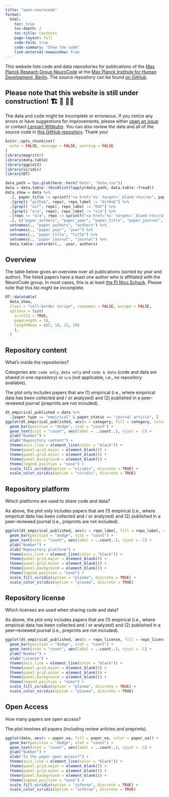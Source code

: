 ```yaml
---
title: "open-neurocode"
format: 
  html:
    toc: true
    toc-depth: 2
    toc-title: Contents
    page-layout: full
    code-fold: true
    code-summary: "Show the code"
    link-external-newwindow: true
---
```


This website lists code and data repositories for publications of the [Max Planck Reseach Group NeuroCode](https://www.mpib-berlin.mpg.de/research/research-groups/mprg-neurocode) at the [Max Planck Institute for Human Development, Berlin](https://www.mpib-berlin.mpg.de/en).
The source repository can be found [on GitHub](https://github.com/lnnrtwttkhn/open-neurocode).

::: {.callout-warning}
## Please note that this website is still under construction! 🏗 🚧 👷‍♂️
The data and code might be incomplete or erroneous.
If you notice any errors or have suggestions for improvements, please either [open an issue](https://github.com/lnnrtwttkhn/open-neurocode/issues/new) or contact [Lennart Wittkuhn](mailto:wittkuhn@mpib-berlin.mpg.de).
You can also review the data and all of the source code in [this GitHub repository](https://github.com/lnnrtwttkhn/open-neurocode).
Thank you!
:::

```r
knitr::opts_chunk$set(
  echo = FALSE, message = FALSE, warning = FALSE
)
library(magrittr)
library(data.table)
library(ggplot2)
library(viridis)
library(DT)
```

```r
data_path = Sys.glob(here::here("data", "data.csv"))
data = data.table::rbindlist(lapply(data_path, data.table::fread))
data_show = data %>%
  .[, paper_title := sprintf("<a href='%s' target='_blank'>%s</a>", paper_doi, paper_title)] %>%
  .[grepl( "github", repo), repo_label := "GitHub"] %>%
  .[grepl( "osf", repo), repo_label := "OSF"] %>%
  .[grepl( "n/a", repo), repo_label := "n/a"] %>%
  .[repo != "n/a", repo := sprintf("<a href='%s' target='_blank'>%s</a>", repo, repo_label)] %>%
  .[, c("paper_authors", "paper_year", "paper_title", "paper_journal", "repo", "category")] %>%
  setnames(., "paper_authors", "authors") %>%
  setnames(., "paper_year", "year") %>%
  setnames(., "paper_title", "title") %>%
  setnames(., "paper_journal", "journal") %>%
  data.table::setorder(., -year, authors)
```

## Overview

The table below gives an overview over all publications (sorted by year and author).
The listed papers have a least one author who is affiliated with the NeuroCode group.
In most cases, this is at least [the PI Nico Schuck](https://www.mpib-berlin.mpg.de/staff/nicolas-schuck).
Please note that this list might be incomplete.

```r
DT::datatable(
  data_show,
  class = "cell-border stripe", rownames = FALSE, escape = FALSE,
  options = list(
    scrollX = TRUE,
    pageLength = 10,
    lengthMenu = c(5, 10, 15, 20)
    ),
  ) 
```

## Repository content

What's inside the repositories?

Categories are: `code only`, `data only` and `code & data` (code and data are shared in one repository) or `n/a` (not applicable, i.e., no repository available).

The plot only includes papers that are (1) empirical (i.e., where empirical data has been collected and / or analyzed) and (2) published in a peer-reviewed journal (preprints are not included).

```r
dt_empirical_published = data %>%
  .[paper_type == "empirical" & paper_status == "journal article", ]
ggplot(dt_empirical_published, aes(x = category, fill = category, color = category)) +
  geom_bar(position = "dodge", stat = "count") +
  geom_text(stat = "count", aes(label = ..count..), vjust = -1) +
  ylab("Number") +
  xlab("Repository content") +
  theme(axis.line = element_line(color = "black")) +
  theme(panel.grid.major = element_blank()) +
  theme(panel.grid.minor = element_blank()) +
  theme(panel.background = element_blank()) +
  theme(legend.position = "none") +
  scale_fill_viridis(option = "viridis", discrete = TRUE) +
  scale_color_viridis(option = "viridis", discrete = TRUE)
```

## Repository platform

Which platforms are used to share code and data?

As above, the plot only includes papers that are (1) empirical (i.e., where empirical data has been collected and / or analyzed) and (2) published in a peer-reviewed journal (i.e., preprints are not included).

```r
ggplot(dt_empirical_published, aes(x = repo_label, fill = repo_label, color = repo_label)) +
  geom_bar(position = "dodge", stat = "count") +
  geom_text(stat = "count", aes(label = ..count..), vjust = -1) +
  ylab("Number") +
  xlab("Repository platform") +
  theme(axis.line = element_line(color = "black")) +
  theme(panel.grid.major = element_blank()) +
  theme(panel.grid.minor = element_blank()) +
  theme(panel.background = element_blank()) +
  theme(legend.position = "none") +
  scale_fill_viridis(option = "plasma", discrete = TRUE) +
  scale_color_viridis(option = "plasma", discrete = TRUE)
```

## Repository license

Which licenses are used when sharing code and data?

As above, the plot only includes papers that are (1) empirical (i.e., where empirical data has been collected and / or analyzed) and (2) published in a peer-reviewed journal (i.e., preprints are not included).

```r
ggplot(dt_empirical_published, aes(x = repo_license, fill = repo_license, color = repo_license)) +
  geom_bar(position = "dodge", stat = "count") +
  geom_text(stat = "count", aes(label = ..count..), vjust = -1) +
  ylab("Number") +
  xlab("License") +
  theme(axis.line = element_line(color = "black")) +
  theme(panel.grid.major = element_blank()) +
  theme(panel.grid.minor = element_blank()) +
  theme(panel.background = element_blank()) +
  theme(legend.position = "none") +
  scale_fill_viridis(option = "plasma", discrete = TRUE) +
  scale_color_viridis(option = "plasma", discrete = TRUE)
```

## Open Access

How many papers are open access?

The plot involves all papers (including review articles and preprints).

```r
ggplot(data, aes(x = paper_oa, fill = paper_oa, color = paper_oa)) +
  geom_bar(position = "dodge", stat = "count") +
  geom_text(stat = "count", aes(label = ..count..), vjust = -1) +
  ylab("Number") +
  xlab("Is the paper open access?") +
  theme(axis.line = element_line(color = "black")) +
  theme(panel.grid.major = element_blank()) +
  theme(panel.grid.minor = element_blank()) +
  theme(panel.background = element_blank()) +
  theme(legend.position = "none") +
  scale_fill_viridis(option = "inferno", discrete = TRUE) +
  scale_color_viridis(option = "inferno", discrete = TRUE)
```
